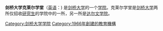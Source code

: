 {{expand language|en}}
{{expand|time=2009-07-18T10:37:19+00:00}}
{{Infobox Cambridge college
| name               = 克莱尔学堂
| infobox_colour     = #000000
| text_colour        = 
| link_colour        = #FFCC00
| image              = [[Image:Clarehall_shield.png|128px]]
| colours            = <td bgcolor="#000000"> </td>
<td bgcolor="#000000"> </td>
<td bgcolor="#000000"> </td>
<td bgcolor="#FFCC00"> </td>
<td bgcolor="#FF0000"> </td>
<td bgcolor="#FFCC00"> </td>
<td bgcolor="#000000"> </td>
<td bgcolor="#000000"> </td>
<td bgcolor="#000000"> </td>
<td bgcolor="#FFCC00"> </td>
<td bgcolor="#FF0000"> </td>
<td bgcolor="#FFCC00"> </td>
<td bgcolor="#000000"> </td>
<td bgcolor="#000000"> </td>
<td bgcolor="#000000"> </td>
| full_name          = 克莱尔学堂
| latin_name         = 
| latin_motto        = 
| english_motto      = 
| founder            = 
| named_for          = [[剑桥大学克莱尔学院|克莱尔学院]]
| established        = 1966年
| old_names          = 
| location           = [http://www.cam.ac.uk/map/v3/drawmap.cgi?mp=main;xx=1197;yy=943;mt=c;ms=75;tl=Clare%20 霍尔·赫谢尔道]
| women_only         = 
| mature_students    = 
| head_label         = President
| head               = 马丁·哈里斯爵士
| undergraduates     = 无
| JCR_President      = 
| graduates          = 145
| MCR_President      = 
| SCR_President      = 
| sister_college     = [[牛津大学|牛津大学]][[牛津大学圣十字学院|圣十字学院]]
| sister_college_pl  = 
| homepage           = http://www.clarehall.cam.ac.uk/
| boat_club          = http://www.clarehall.cam.ac.uk/index.php?id=192
}}

'''剑桥大学克莱尔学堂'''（[[英语|英语]]：'''{{lang|en|Clare Hall, Cambridge}}''') 是[[剑桥大学|剑桥大学]]的一个[[剑桥大学学院列表|学院]]。克莱尔学堂是[[剑桥大学|剑桥大学]]两所仅招收[[研究生|研究生]]的学院中的一所，另一所是[[剑桥大学达尔文学院|达尔文学院]]。

{{University of Cambridge}}

[[Category:剑桥大学学院|Category:剑桥大学学院]]
[[Category:1966年創建的教育機構|Category:1966年創建的教育機構]]
